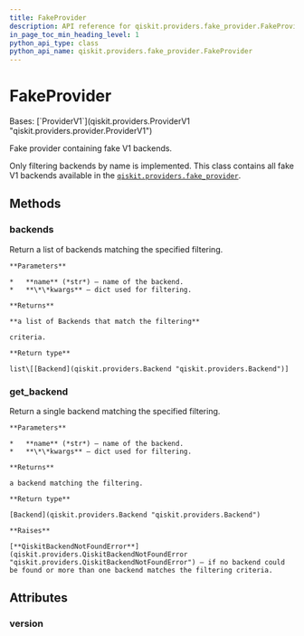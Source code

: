 ```yaml
---
title: FakeProvider
description: API reference for qiskit.providers.fake_provider.FakeProvider
in_page_toc_min_heading_level: 1
python_api_type: class
python_api_name: qiskit.providers.fake_provider.FakeProvider
---
```


# FakeProvider

<Class id="qiskit.providers.fake_provider.FakeProvider" github="https://github.com/qiskit/qiskit/tree/stable/0.24/qiskit/providers/fake_provider/fake_provider.py" signature="FakeProvider">
  Bases: [`ProviderV1`](qiskit.providers.ProviderV1 "qiskit.providers.provider.ProviderV1")

  Fake provider containing fake V1 backends.

  Only filtering backends by name is implemented. This class contains all fake V1 backends available in the [`qiskit.providers.fake_provider`](providers_fake_provider#module-qiskit.providers.fake_provider "qiskit.providers.fake_provider").

  ## Methods

  <span id="qiskit-providers-fake-provider-fakeprovider-backends" />

  ### backends

  <Function id="qiskit.providers.fake_provider.FakeProvider.backends" name="backends" signature="FakeProvider.backends(name=None, **kwargs)">
    Return a list of backends matching the specified filtering.

    **Parameters**

    *   **name** (*str*) – name of the backend.
    *   **\*\*kwargs** – dict used for filtering.

    **Returns**

    **a list of Backends that match the filtering**

    criteria.

    **Return type**

    list\[[Backend](qiskit.providers.Backend "qiskit.providers.Backend")]
  </Function>

  <span id="qiskit-providers-fake-provider-fakeprovider-get-backend" />

  ### get\_backend

  <Function id="qiskit.providers.fake_provider.FakeProvider.get_backend" name="get_backend" signature="FakeProvider.get_backend(name=None, **kwargs)">
    Return a single backend matching the specified filtering.

    **Parameters**

    *   **name** (*str*) – name of the backend.
    *   **\*\*kwargs** – dict used for filtering.

    **Returns**

    a backend matching the filtering.

    **Return type**

    [Backend](qiskit.providers.Backend "qiskit.providers.Backend")

    **Raises**

    [**QiskitBackendNotFoundError**](qiskit.providers.QiskitBackendNotFoundError "qiskit.providers.QiskitBackendNotFoundError") – if no backend could be found or more than one backend matches the filtering criteria.
  </Function>

  ## Attributes

  ### version

  <Attribute id="qiskit.providers.fake_provider.FakeProvider.version" name="version" attributeValue="= 1" />
</Class>

